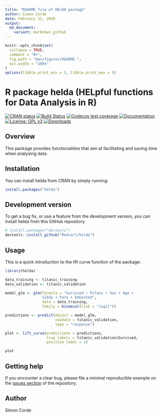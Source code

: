 ```yaml
---
title: "README file of HELDA package"
author: Simon Corde
date: February 12, 2020
output:
  md_document:
    variant: markdown_github
---
```


<!-- README.md is generated from README.Rmd. Please edit that file -->

```r
knitr::opts_chunk$set(
  collapse = TRUE,
  comment = "#>",
  fig.path = "man/figures/README-",
  out.width = "100%"
)
options(tibble.print_min = 5, tibble.print_max = 5)
```

# R package helda (HELpful functions for Data Analysis in R)

<!-- badges: start -->
[![CRAN status](https://www.r-pkg.org/badges/version/helda)](https://CRAN.R-project.org/package=helda)
[![Build Status](https://travis-ci.com/Redcart/helda.svg?branch=master)](https://travis-ci.com/Redcart/helda)
[![Codecov test coverage](https://codecov.io/gh/Redcart/helda/branch/master/graph/badge.svg)](https://codecov.io/gh/Redcart/helda?branch=master)
[![Documentation](https://www.rdocumentation.org/badges/version/helda)](https://www.rdocumentation.org/packages/helda)
[![License: GPL v3](https://img.shields.io/badge/license-GPLv3-blue.svg)](https://www.gnu.org/licenses/gpl-3.0)
[![Downloads](https://cranlogs.r-pkg.org/badges/grand-total/helda)](https://cranlogs.r-pkg.org/badges/grand-total/helda)
<!-- badges: end -->

## Overview

This package provides functionalities that aim at facilitating and saving time when analysing data.

## Installation

You can install helda from CRAN by simply running:
```r
install.packages("helda")
```

## Development version

To get a bug fix, or use a feature from the development version, you can install 
helda from this GitHub repository.

```r
# install.packages("devtools")
devtools::install_github("Redcart/helda")
```

## Usage

This is a quick introduction to the lift curve function of the package:
```r
library(helda)

data_training <- titanic_training
data_validation <- titanic_validation

model_glm <- glm(formula = "Survived ~ Pclass + Sex + Age + 
                 SibSp + Fare + Embarked",
                 data = data_training,
                 family = binomial(link = "logit"))

predictions <- predict(object = model_glm, 
                       newdata = titanic_validation, 
                       type = "response")

plot <- lift_curve(predictions = predictions, 
                   true_labels = titanic_validation$Survived, 
                   positive_label = 1)

plot
```

## Getting help

If you encounter a clear bug, please file a minimal reproducible example on the [issues section](https://github.com/Redcart/helda/issues) of the repository.

## Author

Simon Corde
